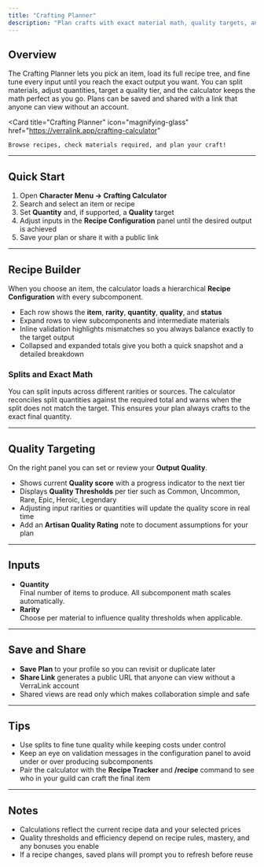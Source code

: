 ```yaml
---
title: "Crafting Planner"
description: "Plan crafts with exact material math, quality targets, and shareable plans. Build from any recipe, split inputs, and sell your newly crafted item on the marketplace."
---
```


## Overview

The Crafting Planner lets you pick an item, load its full recipe tree, and fine tune every input until you reach the exact output you want. You can split materials, adjust quantities, target a quality tier, and the calculator keeps the math perfect as you go. Plans can be saved and shared with a link that anyone can view without an account.

 <Card
    title="Crafting Planner"
    icon="magnifying-glass"
    href="https://verralink.app/crafting-calculator"
  >
    Browse recipes, check materials required, and plan your craft!
  </Card>

---

## Quick Start

1. Open **Character Menu → Crafting Calculator**
2. Search and select an item or recipe
3. Set **Quantity** and, if supported, a **Quality** target
4. Adjust inputs in the **Recipe Configuration** panel until the desired output is achieved
5. Save your plan or share it with a public link

---

## Recipe Builder

When you choose an item, the calculator loads a hierarchical **Recipe Configuration** with every subcomponent.

- Each row shows the **item**, **rarity**, **quantity**, **quality**, and **status**
- Expand rows to view subcomponents and intermediate materials
- Inline validation highlights mismatches so you always balance exactly to the target output
- Collapsed and expanded totals give you both a quick snapshot and a detailed breakdown

### Splits and Exact Math

You can split inputs across different rarities or sources. The calculator reconciles split quantities against the required total and warns when the split does not match the target. This ensures your plan always crafts to the exact final quantity.

---

## Quality Targeting

On the right panel you can set or review your **Output Quality**.

- Shows current **Quality score** with a progress indicator to the next tier
- Displays **Quality Thresholds** per tier such as Common, Uncommon, Rare, Epic, Heroic, Legendary
- Adjusting input rarities or quantities will update the quality score in real time
- Add an **Artisan Quality Rating** note to document assumptions for your plan

---

## Inputs

- **Quantity**\
  Final number of items to produce. All subcomponent math scales automatically.
- **Rarity**\
  Choose per material to influence quality thresholds when applicable.

---

## Save and Share

- **Save Plan** to your profile so you can revisit or duplicate later
- **Share Link** generates a public URL that anyone can view without a VerraLink account
- Shared views are read only which makes collaboration simple and safe

---

## Tips

- Use splits to fine tune quality while keeping costs under control
- Keep an eye on validation messages in the configuration panel to avoid under or over producing subcomponents
- Pair the calculator with the **Recipe Tracker** and **/recipe** command to see who in your guild can craft the final item

---

## Notes

- Calculations reflect the current recipe data and your selected prices
- Quality thresholds and efficiency depend on recipe rules, mastery, and any bonuses you enable
- If a recipe changes, saved plans will prompt you to refresh before reuse